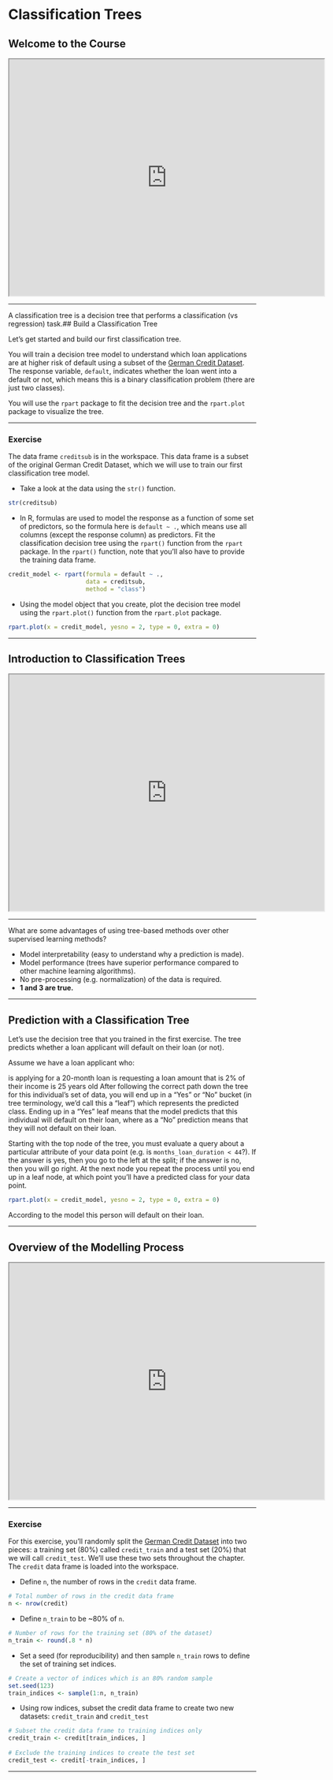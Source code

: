 # Classification Trees

## Welcome to the Course{-}

<iframe src="https://drive.google.com/file/d/1NpANMsB2mgYs5Hg9T1mR7p2QnZZdV0DQ/preview" width="640" height="480"></iframe>

_______________

A classification tree is a decision tree that performs a classification (vs regression) task.## Build a Classification Tree

Let's get started and build our first classification tree. 

You will train a decision tree model to understand which loan applications are at higher risk of default using a subset of the [German Credit Dataset](https://archive.ics.uci.edu/ml/datasets/Statlog+%28German+Credit+Data%29). The response variable, `default`, indicates whether the loan went into a default or not, which means this is a binary classification problem (there are just two classes).

You will use the `rpart` package to fit the decision tree and the `rpart.plot` package to visualize the tree.

______________

### Exercise{-}

The data frame `creditsub` is in the workspace. This data frame is a subset of the original German Credit Dataset, which we will use to train our first classification tree model.

* Take a look at the data using the `str()` function.

```r
str(creditsub)
```

* In R, formulas are used to model the response as a function of some set of predictors, so the formula here is `default ~ .`, which means use all columns (except the response column) as predictors. Fit the classification decision tree using the `rpart()` function from the `rpart` package. In the `rpart()` function, note that you'll also have to provide the training data frame.

```r
credit_model <- rpart(formula = default ~ ., 
                      data = creditsub, 
                      method = "class")
```

* Using the model object that you create, plot the decision tree model using the `rpart.plot()` function from the `rpart.plot` package.

```r
rpart.plot(x = credit_model, yesno = 2, type = 0, extra = 0)
```



_____________

## Introduction to Classification Trees

<iframe src="https://drive.google.com/file/d/1Mz2Scq6UbFRBrASmXj3kOzO7zIr7nd8F/preview" width="640" height="480"></iframe>

______________

What are some advantages of using tree-based methods over other supervised learning methods?

* Model interpretability (easy to understand why a prediction is made).
* Model performance (trees have superior performance compared to other machine learning algorithms).
* No pre-processing (e.g. normalization) of the data is required.
* **1 and 3 are true.**

_____________

## Prediction with a Classification Tree

Let's use the decision tree that you trained in the first exercise. The tree predicts whether a loan applicant will default on their loan (or not).

Assume we have a loan applicant who:

is applying for a 20-month loan
is requesting a loan amount that is 2% of their income
is 25 years old
After following the correct path down the tree for this individual's set of data, you will end up in a "Yes" or "No" bucket (in tree terminology, we'd call this a "leaf") which represents the predicted class. Ending up in a "Yes" leaf means that the model predicts that this individual will default on their loan, where as a "No" prediction means that they will not default on their loan.

Starting with the top node of the tree, you must evaluate a query about a particular attribute of your data point (e.g. is `months_loan_duration < 44`?). If the answer is yes, then you go to the left at the split; if the answer is no, then you will go right. At the next node you repeat the process until you end up in a leaf node, at which point you'll have a predicted class for your data point.

```r
rpart.plot(x = credit_model, yesno = 2, type = 0, extra = 0)
```

According to the model this person will default on their loan.

_____________

## Overview of the Modelling Process

<iframe src="https://drive.google.com/file/d/1ca-ESb3KqG7IOJiGx4K9-YEnqshcuSkr/preview" width="640" height="480"></iframe>

_____________

### Exercise{-}

For this exercise, you'll randomly split the [German Credit Dataset]() into two pieces: a training set (80%) called `credit_train` and a test set (20%) that we will call `credit_test`. We'll use these two sets throughout the chapter. The `credit` data frame is loaded into the workspace.

* Define `n`, the number of rows in the `credit` data frame.

```r
# Total number of rows in the credit data frame
n <- nrow(credit)
```

* Define `n_train` to be ~80% of `n`.

```r
# Number of rows for the training set (80% of the dataset)
n_train <- round(.8 * n)
```

* Set a seed (for reproducibility) and then sample `n_train` rows to define the set of training set indices.

```r
# Create a vector of indices which is an 80% random sample
set.seed(123)
train_indices <- sample(1:n, n_train)
```

* Using row indices, subset the credit data frame to create two new datasets: `credit_train` and `credit_test`

```r
# Subset the credit data frame to training indices only
credit_train <- credit[train_indices, ]  
  
# Exclude the training indices to create the test set
credit_test <- credit[-train_indices, ]
```

_______________


